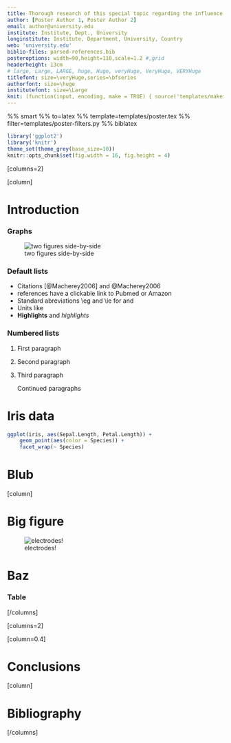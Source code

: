 ```yaml
---
title: Thorough research of this special topic regarding the influence of various factors
author: [Poster Author 1, Poster Author 2]
email: author@university.edu
institute: Institute, Dept., University
longinstitute: Institute, Department, University, Country
web: 'university.edu'
biblio-files: parsed-references.bib
posteroptions: width=90,height=110,scale=1.2 #,grid
headerheight: 13cm
# large, Large, LARGE, huge, Huge, veryHuge, VeryHuge, VERYHuge
titlefont: size=\veryHuge,series=\bfseries
authorfont: size=\huge
institutefont: size=\Large
knit: (function(input, encoding, make = TRUE) { source('templates/makefile-renderer.R', local = TRUE) })
---
```


%% smart
%% to=latex
%% template=templates/poster.tex
%% filter=templates/poster-filters.py
%% biblatex

```r
library('ggplot2')
library('knitr')
theme_set(theme_grey(base_size=10))
knitr::opts_chunk$set(fig.width = 16, fig.height = 4)
```

[columns=2]

[column]

# Introduction

### Graphs

![two figures side-by-side]({width=0.5\linewidth}presentation-examplefig,{width=0.5\linewidth}presentation-examplefig-magenta)

<!-- Comments -->
### Default lists

- Citations [@Macherey2006] and @Macherey2006
- references have a clickable link to Pubmed or Amazon
- Standard abreviations \\eg and \\ie for \eg and \ie
- Units like \pps{900}
- **Highlights** and *highlights*

### Numbered lists

1.  First paragraph
2.  Second paragraph
3.  Third paragraph

    Continued paragraphs

# Iris data

```r
ggplot(iris, aes(Sepal.Length, Petal.Length)) +
    geom_point(aes(color = Species)) +
    facet_wrap(~ Species)
```

# Blub

\lipsum[3-5]

[column]

# Big figure

![electrodes!]({width=.7\linewidth}presentation-examplefig-electrodes)

# Baz

\lipsum[6-7]

### Table

<!-- this is still latex :-) -->
\begin{table}
    \rowcolors{2}{kuldark!10}{kuldark!20}
    \begin{tabular}{lrrrllll}
            \rowcolor{kuldark!20}
                &     &                     &         &      &          &
                \multicolumn{2}{c}{\cellcolor{kuldark!20}Blub} \\
        Bla & Blub & Bla & Blub & Bla & Blub &
        Bla & Blub \\
        Bla & Blub & Bla & Blub & Bla & Blub & Blablublbaba & Blubblabalbal \\
        Blub & Bla & Blub & Bla & Blub & Bla & Blub & Bla \\
        Bla & Blub & Bla & Blub & Bla & Blub & Bla & Blub \\
        Blub & Bla & Blub & Bla & Blub & Bla & Blub & Bla \\
        Bla & Blub & Bla & Blub & Bla & Blub & Bla & Blub \\
        Blub & Bla & Blub & Bla & Blub & Bla & Blub & Bla \\
    \end{tabular}
    \caption{\lipsum[9]}
    \label{tab:blub}
\end{table}

\vskip0.4cm

[/columns]

[columns=2]

[column=0.4]

# Conclusions

\lipsum[13]

[column]

# Bibliography

\printbibliography

\vskip4.4cm

[/columns]
